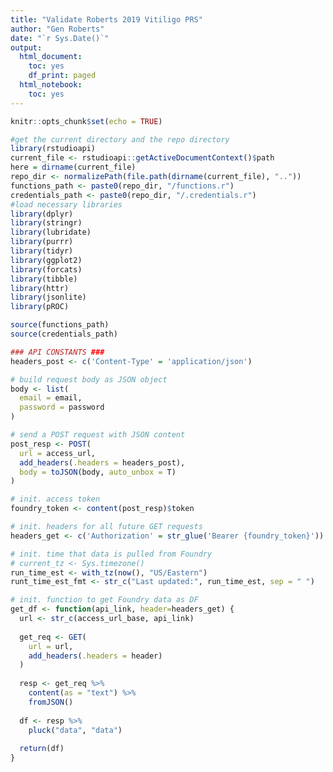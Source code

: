```yaml
---
title: "Validate Roberts 2019 Vitiligo PRS"
author: "Gen Roberts"
date: "`r Sys.Date()`"
output:
  html_document:
    toc: yes
    df_print: paged
  html_notebook:
    toc: yes
---
```


```r
knitr::opts_chunk$set(echo = TRUE)
```

```r
#get the current directory and the repo directory
library(rstudioapi)
current_file <- rstudioapi::getActiveDocumentContext()$path
here = dirname(current_file)
repo_dir <- normalizePath(file.path(dirname(current_file), ".."))
functions_path <- paste0(repo_dir, "/functions.r")
credentials_path <- paste0(repo_dir, "/.credentials.r")
#load necessary libraries
library(dplyr)
library(stringr)
library(lubridate)
library(purrr)
library(tidyr)
library(ggplot2)
library(forcats)
library(tibble)
library(httr)
library(jsonlite)
library(pROC)

source(functions_path)
source(credentials_path)
```

```r
### API CONSTANTS ###
headers_post <- c('Content-Type' = 'application/json')

# build request body as JSON object
body <- list(
  email = email,
  password = password
)

# send a POST request with JSON content
post_resp <- POST(
  url = access_url,
  add_headers(.headers = headers_post),
  body = toJSON(body, auto_unbox = T)
)

# init. access token
foundry_token <- content(post_resp)$token

# init. headers for all future GET requests
headers_get <- c('Authorization' = str_glue('Bearer {foundry_token}'))

# init. time that data is pulled from Foundry
# current_tz <- Sys.timezone()
run_time_est <- with_tz(now(), "US/Eastern")
runt_time_est_fmt <- str_c("Last updated:", run_time_est, sep = " ")

# init. function to get Foundry data as DF
get_df <- function(api_link, header=headers_get) {
  url <- str_c(access_url_base, api_link)
  
  get_req <- GET(
    url = url,
    add_headers(.headers = header)
  )
  
  resp <- get_req %>%
    content(as = "text") %>%
    fromJSON()
  
  df <- resp %>%
    pluck("data", "data")
  
  return(df)
}
```




